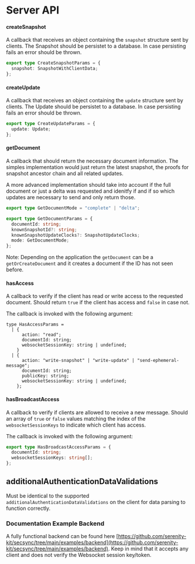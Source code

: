 # Server API

#### createSnapshot

A callback that receives an object containing the `snapshot` structure sent by clients. The Snapshot should be persistet to a database. In case persisting fails an error should be thrown.

```ts
export type CreateSnapshotParams = {
  snapshot: SnapshotWithClientData;
};
```

#### createUpdate

A callback that receives an object containing the `update` structure sent by clients. The Update should be persistet to a database. In case persisting fails an error should be thrown.

```ts
export type CreateUpdateParams = {
  update: Update;
};
```

#### getDocument

A callback that should return the necessary document information. The simples implementation would just return the latest snapshot, the proofs for snapshot ancestor chain and all related updates.

A more advanced implementation should take into account if the full document or just a delta was requested and idenitfy if and if so which updates are necessary to send and only return those.

```ts
export type GetDocumentMode = "complete" | "delta";

export type GetDocumentParams = {
  documentId: string;
  knownSnapshotId?: string;
  knownSnapshotUpdateClocks?: SnapshotUpdateClocks;
  mode: GetDocumentMode;
};
```

Note: Depending on the application the `getDocument` can be a `getOrCreateDocument` and it creates a document if the ID has not seen before.

#### hasAccess

A callback to verify if the client has read or write access to the requested document. Should return `true` if the client has access and `false` in case not.

The callback is invoked with the following argument:

```tsx
type HasAccessParams =
  | {
      action: "read";
      documentId: string;
      websocketSessionKey: string | undefined;
    }
  | {
      action: "write-snapshot" | "write-update" | "send-ephemeral-message";
      documentId: string;
      publicKey: string;
      websocketSessionKey: string | undefined;
    };
```

#### hasBroadcastAccess

A callback to verify if clients are allowed to receive a new message. Should an array of `true` or `false` values matching the index of the `websocketSessionKeys` to indicate which client has access.

The callback is invoked with the following argument:

```ts
export type HasBroadcastAccessParams = {
  documentId: string;
  websocketSessionKeys: string[];
};
```

## additionalAuthenticationDataValidations

Must be identical to the supported `additionalAuthenticationDataValidations` on the client for data parsing to function correctly.

### Documentation Example Backend

A fully functional backend can be found here [https://github.com/serenity-kit/secsync/tree/main/examples/backend](https://github.com/serenity-kit/secsync/tree/main/examples/backend). Keep in mind that it accepts any client and does not verify the Websocket session key/token.
